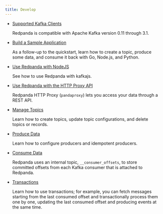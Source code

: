 ```yaml
---
title: Develop
---
```


<head>
    <meta name="title" content="Develop | Redpanda Docs"/>
    <meta name="description" content="Develop doc topics."/>
    <link rel="canonical" href="https://docs.redpanda.com/docs/develop/" />
</head>

- [Supported Kafka Clients](../develop/kafka-clients)

    Redpanda is compatible with Apache Kafka version 0.11 through 3.1. 

- [Build a Sample Application](../develop/code-examples)

    As a follow-up to the quickstart, learn how to create a topic, produce some data, and consume it back with Go, Node.js, and Python.

- [Use Redpanda with NodeJS](../develop/guide-nodejs)

    See how to use Redpanda with kafkajs.

- [Use Redpanda with the HTTP Proxy API](../develop/http-proxy)

    Redpanda HTTP Proxy (`pandaproxy`) lets you access your data through a REST API. 

- [Manage Topics](../develop/config-topics)

    Learn how to create topics, update topic configurations, and delete topics or records. 

- [Produce Data](../develop/produce-data)

    Learn how to configure producers and idempotent producers.

- [Consume Data](../develop/consume-data/)
      
    Redpanda uses an internal topic, `__consumer_offsets`, to store committed offsets from each Kafka consumer that is attached to Redpanda. 

- [Transactions](../develop/transactions)

    Learn how to use transactions; for example, you can fetch messages starting from the last consumed offset and transactionally process them one by one, updating the last consumed offset and producing events at the same time.